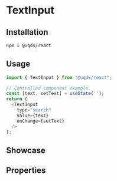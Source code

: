 
<Meta of={stories} />

# TextInput

<Description of={stories} />

## Installation

```bash
npm i @uqds/react
```

## Usage

```js
import { TextInput } from "@uqds/react";

// Controlled component example.
const [text, setText] = useState('');
return (
  <TextInput
    type="search"
    value={text}
    onChange={setText}
  />
);

```

## Showcase

<Canvas of={stories.showcase} />

## Properties

<Canvas of={stories.base} />

<Controls of={stories.base} />

<Source of={stories.base} />
